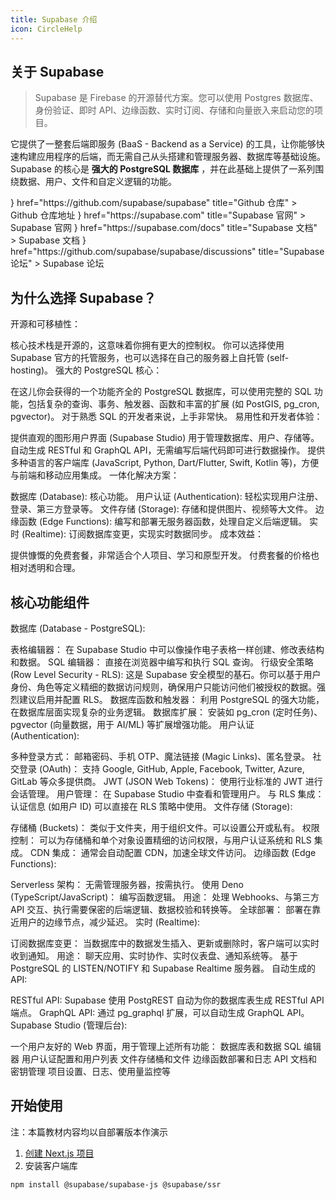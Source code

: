 ```yaml
---
title: Supabase 介绍
icon: CircleHelp
---
```




## 关于 Supabase
> Supabase 是 Firebase 的开源替代方案。您可以使用 Postgres 数据库、身份验证、即时 API、边缘函数、实时订阅、存储和向量嵌入来启动您的项目。



它提供了一整套后端即服务 (BaaS - Backend as a Service) 的工具，让你能够快速构建应用程序的后端，而无需自己从头搭建和管理服务器、数据库等基础设施。
Supabase 的核心是 **强大的 PostgreSQL 数据库** ，并在此基础上提供了一系列围绕数据、用户、文件和自定义逻辑的功能。

<Cards>
  <Card
    icon={<Github />}
    href="https://github.com/supabase/supabase"
    title="Github 仓库"
  >
    Github 仓库地址
  </Card>
  <Card
    icon={<Globe />}
    href="https://supabase.com"
    title="Supabase 官网"
  >
    Supabase 官网
  </Card>
  <Card
    icon={<Book />}
    href="https://supabase.com/docs"
    title="Supabase 文档"
  >
    Supabase 文档
  </Card>
 <Card
    icon={<Telescope />}
    href="https://github.com/supabase/supabase/discussions"
    title="Supabase 论坛"
  >
    Supabase 论坛
  </Card>
</Cards>


## 为什么选择 Supabase？

开源和可移植性：

核心技术栈是开源的，这意味着你拥有更大的控制权。
你可以选择使用 Supabase 官方的托管服务，也可以选择在自己的服务器上自托管 (self-hosting)。
强大的 PostgreSQL 核心：

在这儿你会获得的一个功能齐全的 PostgreSQL 数据库，可以使用完整的 SQL 功能，包括复杂的查询、事务、触发器、函数和丰富的扩展 (如 PostGIS, pg_cron, pgvector)。
对于熟悉 SQL 的开发者来说，上手非常快。
易用性和开发者体验：

提供直观的图形用户界面 (Supabase Studio) 用于管理数据库、用户、存储等。
自动生成 RESTful 和 GraphQL API，无需编写后端代码即可进行数据操作。
提供多种语言的客户端库 (JavaScript, Python, Dart/Flutter, Swift, Kotlin 等)，方便与前端和移动应用集成。
一体化解决方案：

数据库 (Database): 核心功能。
用户认证 (Authentication): 轻松实现用户注册、登录、第三方登录等。
文件存储 (Storage): 存储和提供图片、视频等大文件。
边缘函数 (Edge Functions): 编写和部署无服务器函数，处理自定义后端逻辑。
实时 (Realtime): 订阅数据库变更，实现实时数据同步。
成本效益：

提供慷慨的免费套餐，非常适合个人项目、学习和原型开发。
付费套餐的价格也相对透明和合理。


## 核心功能组件

数据库 (Database - PostgreSQL):

表格编辑器： 在 Supabase Studio 中可以像操作电子表格一样创建、修改表结构和数据。
SQL 编辑器： 直接在浏览器中编写和执行 SQL 查询。
行级安全策略 (Row Level Security - RLS): 这是 Supabase 安全模型的基石。你可以基于用户身份、角色等定义精细的数据访问规则，确保用户只能访问他们被授权的数据。强烈建议启用并配置 RLS。
数据库函数和触发器： 利用 PostgreSQL 的强大功能，在数据库层面实现复杂的业务逻辑。
数据库扩展： 安装如 pg_cron (定时任务)、pgvector (向量数据，用于 AI/ML) 等扩展增强功能。
用户认证 (Authentication):

多种登录方式： 邮箱密码、手机 OTP、魔法链接 (Magic Links)、匿名登录。
社交登录 (OAuth)： 支持 Google, GitHub, Apple, Facebook, Twitter, Azure, GitLab 等众多提供商。
JWT (JSON Web Tokens)： 使用行业标准的 JWT 进行会话管理。
用户管理： 在 Supabase Studio 中查看和管理用户。
与 RLS 集成： 认证信息 (如用户 ID) 可以直接在 RLS 策略中使用。
文件存储 (Storage):

存储桶 (Buckets)： 类似于文件夹，用于组织文件。可以设置公开或私有。
权限控制： 可以为存储桶和单个对象设置精细的访问权限，与用户认证系统和 RLS 集成。
CDN 集成： 通常会自动配置 CDN，加速全球文件访问。
边缘函数 (Edge Functions):

Serverless 架构： 无需管理服务器，按需执行。
使用 Deno (TypeScript/JavaScript)： 编写函数逻辑。
用途： 处理 Webhooks、与第三方 API 交互、执行需要保密的后端逻辑、数据校验和转换等。
全球部署： 部署在靠近用户的边缘节点，减少延迟。
实时 (Realtime):

订阅数据库变更： 当数据库中的数据发生插入、更新或删除时，客户端可以实时收到通知。
用途： 聊天应用、实时协作、实时仪表盘、通知系统等。
基于 PostgreSQL 的 LISTEN/NOTIFY 和 Supabase Realtime 服务器。
自动生成的 API:

RESTful API: Supabase 使用 PostgREST 自动为你的数据库表生成 RESTful API 端点。
GraphQL API: 通过 pg_graphql 扩展，可以自动生成 GraphQL API。
Supabase Studio (管理后台):

一个用户友好的 Web 界面，用于管理上述所有功能：
数据库表和数据
SQL 编辑器
用户认证配置和用户列表
文件存储桶和文件
边缘函数部署和日志
API 文档和密钥管理
项目设置、日志、使用量监控等


## 开始使用
<Callout>注：本篇教材内容均以自部署版本作演示</Callout>

1. [创建 Next.js 项目](/docs/Next)
2. 安装客户端库
```package-install
npm install @supabase/supabase-js @supabase/ssr
```